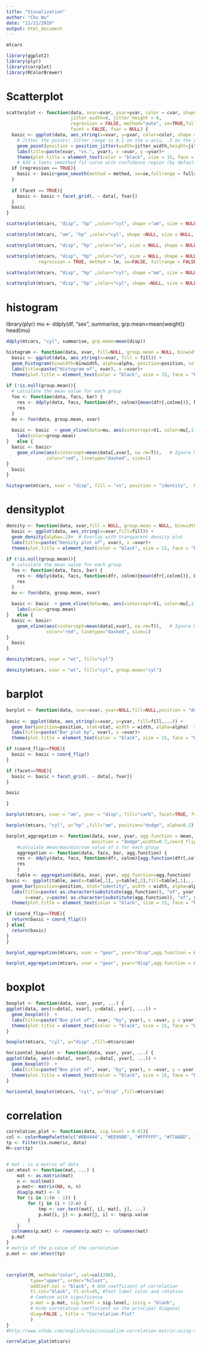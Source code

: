 ```yaml
---
title: "Visualization"
author: "Chu Wu"
date: "11/21/2019"
output: html_document
---
```



```r
mtcars

```


```r
library(ggplot2)
library(plyr)
library(corrplot)
library(RColorBrewer)
```

# Scatterplot

```r
scatterplot <- function(data, xvar=xvar, yvar=yvar, color = cvar, shape = svar, size=zvar, 
                        jitter_width=0, jitter_height = 0,
                        regression = FALSE, method="auto", se=TRUE,fullrange=TRUE,
                        facet = FALSE, fvar = NULL) {
  basic <- ggplot(data, aes_string(x=xvar, y=yvar, color=color, shape = shape, size = size)) +  
    # Jitter the points: Jitter range is 0.1 on the x-axis, .5 on the y-axis
    geom_point(position = position_jitter(width=jitter_width,height=jitter_height))  + 
    labs(title=paste(xvar, "vs.", yvar), x =xvar, y =yvar)+ 
    theme(plot.title = element_text(color = "black", size = 15, face = "bold",hjust = 0.5))
    # Add a loess smoothed fit curve with confidence region (by default includes 95% confidence region)
  if (regression == TRUE){
    basic <- basic+geom_smooth(method = method, se=se,fullrange = fullrange) 
  }  
  
  if (facet == TRUE){
    basic <- basic + facet_grid(. ~ data[, fvar])  
  }
  basic
}

```


```r
scatterplot(mtcars, "disp", "hp" ,color="cyl", shape ="am", size = NULL)
```

```r
scatterplot(mtcars, "am", "hp" ,color="cyl", shape =NULL, size = NULL, jitter_height = 0.5, jitter_width = 0.1)
```


```r
scatterplot(mtcars, "disp", "hp" ,color="vs", size = NULL, shape = NULL, regression = TRUE)
```

```r
scatterplot(mtcars, "disp", "hp" ,color="vs", size = NULL, shape = NULL, 
            regression = TRUE, method = lm, se=FALSE, fullrange = FALSE)
```

```r
scatterplot(mtcars, "disp", "hp" ,color="cyl", shape ="am", size = NULL,  facet = TRUE, fvar = "cyl")
```


```r
scatterplot(mtcars, "disp", "hp" ,color="cyl", shape =NULL, size = NULL, regression = TRUE, method=lm, facet = TRUE, fvar = "cyl")
```



# histogram

library(plyr)
mu <- ddply(df, "sex", summarise, grp.mean=mean(weight))
head(mu)
```r
ddply(mtcars, "cyl", summarise, grp.mean=mean(disp))
```


```r
histogram <- function(data, xvar, fill=NULL, group.mean = NULL, binwidth=200, alpha=.4, position="identity"){
  basic <- ggplot(data, aes_string(x=xvar, fill = fill)) +
  geom_histogram(binwidth=binwidth, alpha=alpha, position=position, colour="black")+ 
  labs(title=paste("Histogram of", xvar), x =xvar)+ 
  theme(plot.title = element_text(color = "black", size = 15, face = "bold",hjust = 0.5))
  
if (!is.null(group.mean)){
  # calculate the mean value for each group  
  foo <- function(data, facs, bar) {
    res <- ddply(data, facs, function(dfr, colnm){mean(dfr[,colnm])}, bar)
    res
  }
  mu <- foo(data, group.mean, xvar)
  
  basic <- basic  + geom_vline(data=mu, aes(xintercept=V1, color=mu[,1]),linetype="dashed")+
    labs(color=group.mean)
}   else {
  basic <- basic+
    geom_vline(aes(xintercept=mean(data[,xvar], na.rm=T)),   # Ignore NA values for mean
               color="red", linetype="dashed", size=1)
}
  basic
}
```

```r
histogram(mtcars, xvar = "disp", fill = "vs", position = "identity",  binwidth=100,group.mean="vs")
```


# densityplot

```r
density <- function(data, xvar,fill = NULL, group.mean = NULL, binwidth=0.5){
  basic <- ggplot(data, aes_string(x=xvar,fill=fill)) + 
  geom_density(alpha=.2)+  # Overlay with transparent density plot 
  labs(title=paste("Density plot of", xvar), x =xvar)+ 
  theme(plot.title = element_text(color = "black", size = 15, face = "bold",hjust = 0.5))
  
if (!is.null(group.mean)){
  # calculate the mean value for each group  
  foo <- function(data, facs, bar) {
    res <- ddply(data, facs, function(dfr, colnm){mean(dfr[,colnm])}, bar)
    res
  }
  mu <- foo(data, group.mean, xvar)
  
  basic <- basic  + geom_vline(data=mu, aes(xintercept=V1, color=mu[,1]),linetype="dashed")+
    labs(color=group.mean)
}   else {
  basic <- basic+
    geom_vline(aes(xintercept=mean(data[,xvar], na.rm=T)),   # Ignore NA values for mean
               color="red", linetype="dashed", size=1)
}
  basic
}
```

```r
density(mtcars, xvar = "wt", fill="cyl")
```
```r
density(mtcars, xvar = "wt", fill="cyl", group.mean="cyl")
```



# barplot

```r
barplot <- function(data, xvar=xvar, yvar=NULL,fill=NULL,position = "dodge",stat="identity",width=0.7,coord_flip =FALSE,alpha=0.2,facet=FALSE, fvar=NULL,...) {
  
basic <- ggplot(data, aes_string(x=xvar, y=yvar, fill=fill,...)) +   
  geom_bar(position=position, stat=stat, width = width, alpha=alpha)  + 
  labs(title=paste("Bar plot by", xvar), x =xvar)+ 
  theme(plot.title = element_text(color = "black", size = 15, face = "bold",hjust = 0.5))

if (coord_flip==TRUE){
  basic <- basic + coord_flip()
} 

if (facet==TRUE){
  basic <- basic + facet_grid(. ~ data[, fvar])  
}

basic

}
```

```r
barplot(mtcars, xvar = "am", yvar = "disp", fill="carb", facet=TRUE, fvar="cyl")
```


```r
barplot(mtcars, "cyl", y="hp" ,fill="am", position="dodge", alpha=0.2)
```



```r
barplot_aggregation <- function(data, xvar, yvar, agg.function = mean, 
                                position = "dodge",width=0.7,coord_flip =FALSE,alpha=0.5,...) {
    #calculate mean/max/min/sum value of x for each group
    aggregation <- function(data, facs, bar, agg.function) {
    res <- ddply(data, facs, function(dfr, colnm){agg.function(dfr[,colnm])}, bar)
    res
    }
    table <- aggregation(data, xvar, yvar, agg.function=agg.function) 
basic <-  ggplot(table, aes(x=table[,1], y=table[,2],fill=table[,1],...)) +   
  geom_bar(position=position, stat="identity", width = width, alpha=alpha)  + 
  labs(title=paste( as.character(substitute(agg.function)), "of", yvar, "by",xvar ), 
       x=xvar, y=paste( as.character(substitute(agg.function)), "of", yvar), fill=xvar)+ 
  theme(plot.title = element_text(color = "black", size = 15, face = "bold",hjust = 0.5)) 

if (coord_flip==TRUE){
  return(basic + coord_flip())
} else{
  return(basic)
}  
} 

```

```r
barplot_aggregation(mtcars, xvar = "gear", yvar="disp",agg.function = min)
```

```r
barplot_aggregation(mtcars, xvar = "gear", yvar="disp",agg.function = mean, coord_flip = TRUE)
```



# boxplot

```r
boxplot <- function(data, xvar, yvar, ...) {
ggplot(data, aes(x=data[, xvar], y=data[, yvar], ...)) +   
  geom_boxplot()  + 
  labs(title=paste("Box plot of", xvar, "by", yvar), x =xvar, y = yvar)+ 
  theme(plot.title = element_text(color = "black", size = 15, face = "bold",hjust = 0.5))
}
```
```r
boxplot(mtcars, "cyl", y="disp" ,fill=mtcars$am)
```


```r
horizontal_boxplot <- function(data, xvar, yvar, ...) {
ggplot(data, aes(x=data[, xvar], y=data[, yvar], ...)) +   
  geom_boxplot()  + 
  labs(title=paste("Box plot of", xvar, "by", yvar), x =xvar, y = yvar)+ 
  theme(plot.title = element_text(color = "black", size = 15, face = "bold",hjust = 0.5))+ coord_flip()
}
```
```r
horizontal_boxplot(mtcars, "cyl", y="disp" ,fill=mtcars$am)
```


# correlation


```r

correlation_plot <- function(data, sig.level = 0.01){
col <- colorRampPalette(c("#BB4444", "#EE9988", "#FFFFFF", "#77AADD", "#4477AA"))
tp <- Filter(is.numeric, data)
M<-cor(tp)


# mat : is a matrix of data
cor.mtest <- function(mat, ...) {
    mat <- as.matrix(mat)
    n <- ncol(mat)
    p.mat<- matrix(NA, n, n)
    diag(p.mat) <- 0
    for (i in 1:(n - 1)) {
        for (j in (i + 1):n) {
            tmp <- cor.test(mat[, i], mat[, j], ...)
            p.mat[i, j] <- p.mat[j, i] <- tmp$p.value
        }
    }
  colnames(p.mat) <- rownames(p.mat) <- colnames(mat)
  p.mat
}
# matrix of the p-value of the correlation
p.mat <- cor.mtest(tp)



corrplot(M, method="color", col=col(200),  
         type="upper", order="hclust", 
         addCoef.col = "black", # Add coefficient of correlation
         tl.col="black", tl.srt=45, #Text label color and rotation
         # Combine with significance
         p.mat = p.mat, sig.level = sig.level, insig = "blank", 
         # hide correlation coefficient on the principal diagonal
         diag=FALSE , title = "Correlation Plot"
         )
}
#http://www.sthda.com/english/wiki/visualize-correlation-matrix-using-correlogram
```

```r
correlation_plot(mtcars)
```

